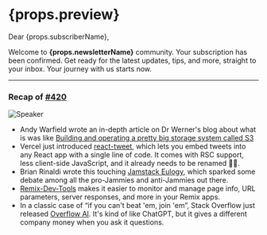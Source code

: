 
# {props.preview}

Dear {props.subscriberName},

Welcome to **{props.newsletterName}** community. Your subscription has been confirmed. Get ready for the latest updates, tips, and more, straight to your inbox. Your journey with us starts now.

---

### Recap of [#420](#)

![Speaker](/newsletter/speaker.png "Lights, Camera, Action")

- Andy Warfield wrote an in-depth article on Dr Werner's blog about what is was like [Building and operating a pretty big storage system called S3](#)
- Vercel just introduced [react-tweet](#), which lets you embed tweets into any React app with a single line of code. It comes with RSC support, less client-side JavaScript, and it already needs to be renamed 🙅‍♂️.
- Brian Rinaldi wrote this touching [Jamstack Eulogy](#), which sparked some debate among all the pro-Jammies and anti-Jammies out there.
- [Remix-Dev-Tools](#) makes it easier to monitor and manage page info, URL parameters, server responses, and more in your Remix apps.
- In a classic case of “if you can't beat 'em, join 'em”, Stack Overflow just released [Overflow AI](#). It's kind of like ChatGPT, but it gives a different company money when you ask it questions.
